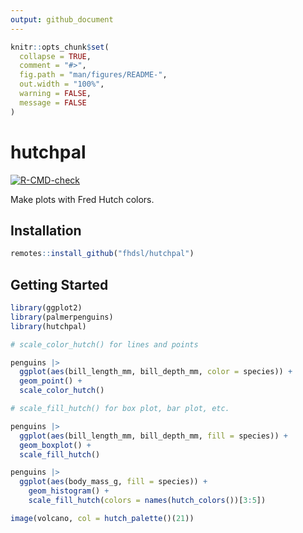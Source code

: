 ```yaml
---
output: github_document
---
```


<!-- README.md is generated from README.Rmd. Please edit that file -->

```r
knitr::opts_chunk$set(
  collapse = TRUE,
  comment = "#>",
  fig.path = "man/figures/README-",
  out.width = "100%",
  warning = FALSE,
  message = FALSE
)
```

# hutchpal

<!-- badges: start -->
[![R-CMD-check](https://github.com/fhdsl/hutchpal/actions/workflows/R-CMD-check.yaml/badge.svg)](https://github.com/fhdsl/hutchpal/actions/workflows/R-CMD-check.yaml)
<!-- badges: end -->

Make plots with Fred Hutch colors.

## Installation

```r
remotes::install_github("fhdsl/hutchpal")
```

## Getting Started

```r
library(ggplot2)
library(palmerpenguins)
library(hutchpal)

# scale_color_hutch() for lines and points

penguins |>
  ggplot(aes(bill_length_mm, bill_depth_mm, color = species)) +
  geom_point() +
  scale_color_hutch()
```

```r
# scale_fill_hutch() for box plot, bar plot, etc.

penguins |>
  ggplot(aes(bill_length_mm, bill_depth_mm, fill = species)) +
  geom_boxplot() +
  scale_fill_hutch()
```

```r
penguins |>
  ggplot(aes(body_mass_g, fill = species)) +
    geom_histogram() +
    scale_fill_hutch(colors = names(hutch_colors())[3:5])
```

```r
image(volcano, col = hutch_palette()(21))
```
